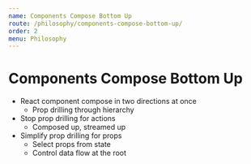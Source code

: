 ```yaml
---
name: Components Compose Bottom Up
route: /philosophy/components-compose-bottom-up/
order: 2
menu: Philosophy
---
```


# Components Compose Bottom Up

- React component compose in two directions at once
    - Prop drilling through hierarchy
- Stop prop drilling for actions
    - Composed up, streamed up
- Simplify prop drilling for props
    - Select props from state
    - Control data flow at the root
